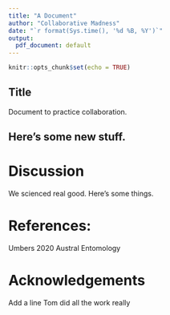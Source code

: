 ```yaml
---
title: "A Document"
author: "Collaborative Madness"
date: "`r format(Sys.time(), '%d %B, %Y')`"
output:
  pdf_document: default
---
```


```r
knitr::opts_chunk$set(echo = TRUE)
```

## Title

Document to practice collaboration.

## Here's some new stuff.


# Discussion

We scienced real good. 
Here's some things.

# References:
Umbers 2020 Austral Entomology

# Acknowledgements
 Add a line
 Tom did all the work really 

